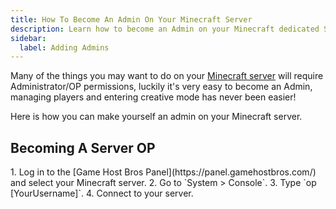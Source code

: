 ---
title: How To Become An Admin On Your Minecraft Server
description: Learn how to become an Admin on your Minecraft dedicated Server.
sidebar:
  label: Adding Admins
---

Many of the things you may want to do on your [Minecraft server](https://www.gamehostbros.com/minecraft-server-hosting/) will require Administrator/OP permissions, luckily it's very easy to become an Admin, managing players and entering creative mode has never been easier!

Here is how you can make yourself an admin on your Minecraft server.

## Becoming A Server OP

<Steps>
  1. Log in to the [Game Host Bros Panel](https://panel.gamehostbros.com/) and select your Minecraft server.
  2. Go to `System > Console`.
  3. Type `op [YourUsername]`.
  4. Connect to your server.
</Steps>